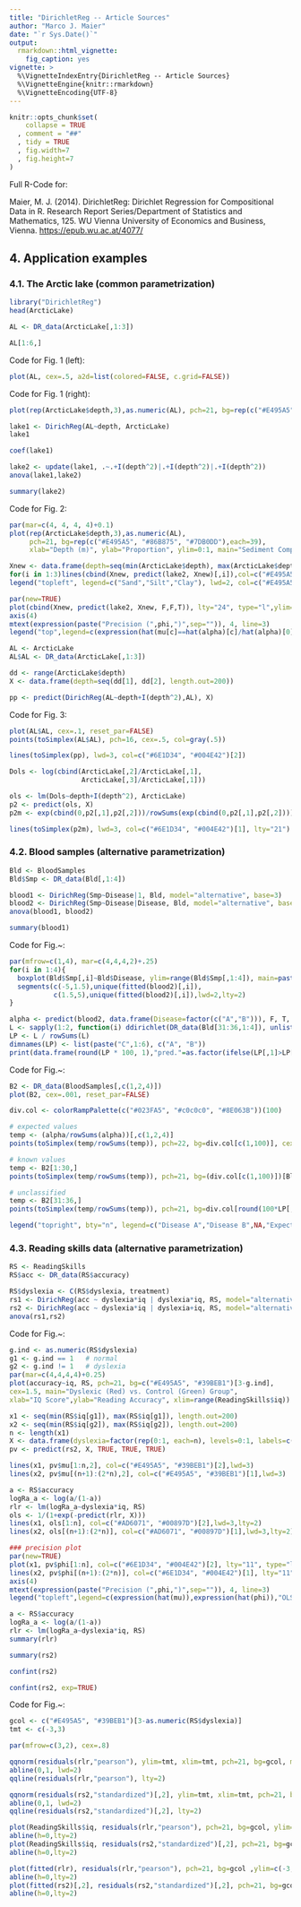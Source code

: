 ---
title: "DirichletReg -- Article Sources"
author: "Marco J. Maier"
date: "`r Sys.Date()`"
output:
  rmarkdown::html_vignette:
    fig_caption: yes
vignette: >
  %\VignetteIndexEntry{DirichletReg -- Article Sources}
  %\VignetteEngine{knitr::rmarkdown}
  %\VignetteEncoding{UTF-8}
---

```{r setup, include = FALSE}
knitr::opts_chunk$set(
    collapse = TRUE
  , comment = "##"
  , tidy = TRUE
  , fig.width=7
  , fig.height=7
)
```

Full R-Code for:

Maier, M. J. (2014). DirichletReg: Dirichlet Regression for Compositional Data in R. Research Report Series/Department of Statistics and Mathematics, 125. WU Vienna University of Economics and Business, Vienna. [https://epub.wu.ac.at/4077/](https://epub.wu.ac.at/4077/)

## 4. Application examples

### 4.1. The Arctic lake (common parametrization)

```{r, message = FALSE}
library("DirichletReg")
head(ArcticLake)

AL <- DR_data(ArcticLake[,1:3])

AL[1:6,]
```

Code for Fig. 1 (left):
```{r, fig.show='hold', fig.cap = "Figure 1: Arctic lake: Ternary plot and depth vs. composition. (left)"}
plot(AL, cex=.5, a2d=list(colored=FALSE, c.grid=FALSE))
```

Code for Fig. 1 (right):
```{r, fig.show='hold', fig.cap = "Figure 1: Arctic lake: Ternary plot and depth vs. composition. (right)"}
plot(rep(ArcticLake$depth,3),as.numeric(AL), pch=21, bg=rep(c("#E495A5", "#86B875", "#7DB0DD"),each=39), xlab="Depth (m)", ylab="Proportion", ylim=0:1)
```

```{r, tidy=TRUE}
lake1 <- DirichReg(AL~depth, ArcticLake)
lake1

coef(lake1)

lake2 <- update(lake1, .~.+I(depth^2)|.+I(depth^2)|.+I(depth^2))
anova(lake1,lake2)

summary(lake2)
```




Code for Fig. 2:
```{r, fig.show='hold', fig.cap = "Figure 2: Arctic lake: Fitted values of the quadratic model."}
par(mar=c(4, 4, 4, 4)+0.1)
plot(rep(ArcticLake$depth,3),as.numeric(AL),
     pch=21, bg=rep(c("#E495A5", "#86B875", "#7DB0DD"),each=39),
     xlab="Depth (m)", ylab="Proportion", ylim=0:1, main="Sediment Composition in an Arctic Lake")

Xnew <- data.frame(depth=seq(min(ArcticLake$depth), max(ArcticLake$depth), length.out=100))
for(i in 1:3)lines(cbind(Xnew, predict(lake2, Xnew)[,i]),col=c("#E495A5", "#86B875", "#7DB0DD")[i],lwd=2)   
legend("topleft", legend=c("Sand","Silt","Clay"), lwd=2, col=c("#E495A5", "#86B875", "#7DB0DD"), pt.bg=c("#E495A5", "#86B875", "#7DB0DD"), pch=21,bty="n")

par(new=TRUE)
plot(cbind(Xnew, predict(lake2, Xnew, F,F,T)), lty="24", type="l",ylim=c(0,max(predict(lake2, Xnew, F,F,T))),axes=F,ann=F,lwd=2)
axis(4)
mtext(expression(paste("Precision (",phi,")",sep="")), 4, line=3)
legend("top",legend=c(expression(hat(mu[c]==hat(alpha)[c]/hat(alpha)[0])),expression(hat(phi)==hat(alpha)[0])),lty=c(1,2),lwd=c(3,2),bty="n")
```

```{r}
AL <- ArcticLake
AL$AL <- DR_data(ArcticLake[,1:3])

dd <- range(ArcticLake$depth)
X <- data.frame(depth=seq(dd[1], dd[2], length.out=200))

pp <- predict(DirichReg(AL~depth+I(depth^2),AL), X)
```


Code for Fig. 3:
```{r, fig.cap = "Figure 3: Arctic lake: OLS (dashed) vs. Dirichlet regression (solid) predictions."}
plot(AL$AL, cex=.1, reset_par=FALSE)
points(toSimplex(AL$AL), pch=16, cex=.5, col=gray(.5))

lines(toSimplex(pp), lwd=3, col=c("#6E1D34", "#004E42")[2])

Dols <- log(cbind(ArcticLake[,2]/ArcticLake[,1],
                  ArcticLake[,3]/ArcticLake[,1]))

ols <- lm(Dols~depth+I(depth^2), ArcticLake)
p2 <- predict(ols, X)
p2m <- exp(cbind(0,p2[,1],p2[,2]))/rowSums(exp(cbind(0,p2[,1],p2[,2])))

lines(toSimplex(p2m), lwd=3, col=c("#6E1D34", "#004E42")[1], lty="21")
```

### 4.2. Blood samples (alternative parametrization)

```{r}
Bld <- BloodSamples
Bld$Smp <- DR_data(Bld[,1:4])

blood1 <- DirichReg(Smp~Disease|1, Bld, model="alternative", base=3)
blood2 <- DirichReg(Smp~Disease|Disease, Bld, model="alternative", base=3)
anova(blood1, blood2)

summary(blood1)
```

Code for Fig.~\ref{fig:blood:boxfitted}:
```{r, fig.cap="Blood samples: Box plots and fitted values (dashed lines indicate the fitted values for each group)."}
par(mfrow=c(1,4), mar=c(4,4,4,2)+.25)
for(i in 1:4){
  boxplot(Bld$Smp[,i]~Bld$Disease, ylim=range(Bld$Smp[,1:4]), main=paste(names(Bld)[i]), xlab="Disease Type", ylab="Proportion")
  segments(c(-5,1.5),unique(fitted(blood2)[,i]),
           c(1.5,5),unique(fitted(blood2)[,i]),lwd=2,lty=2)
}

```

```{r}
alpha <- predict(blood2, data.frame(Disease=factor(c("A","B"))), F, T, F)
L <- sapply(1:2, function(i) ddirichlet(DR_data(Bld[31:36,1:4]), unlist(alpha[i,])))
LP <- L / rowSums(L)
dimnames(LP) <- list(paste("C",1:6), c("A", "B"))
print(data.frame(round(LP * 100, 1),"pred."=as.factor(ifelse(LP[,1]>LP[,2], "==> A", "==> B"))),print.gap=2)
```

Code for Fig.~\ref{fig:blood:predictions}:
```{r, fig.cap = "Blood samples: Observed values and predictions"}
B2 <- DR_data(BloodSamples[,c(1,2,4)])
plot(B2, cex=.001, reset_par=FALSE)

div.col <- colorRampPalette(c("#023FA5", "#c0c0c0", "#8E063B"))(100)

# expected values
temp <- (alpha/rowSums(alpha))[,c(1,2,4)]
points(toSimplex(temp/rowSums(temp)), pch=22, bg=div.col[c(1,100)], cex=2, lwd=.25)

# known values   
temp <- B2[1:30,]
points(toSimplex(temp/rowSums(temp)), pch=21, bg=(div.col[c(1,100)])[BloodSamples$Disease[1:30]], cex=.5, lwd=.25)

# unclassified  
temp <- B2[31:36,]
points(toSimplex(temp/rowSums(temp)), pch=21, bg=div.col[round(100*LP[,2],0)], cex=1, lwd=.5)

legend("topright", bty="n", legend=c("Disease A","Disease B",NA,"Expected Values"), pch=c(21,21,NA,22), pt.bg=c(div.col[c(1,100)],NA,"white"))
```

### 4.3. Reading skills data (alternative parametrization)

```{r}
RS <- ReadingSkills
RS$acc <- DR_data(RS$accuracy)

RS$dyslexia <- C(RS$dyslexia, treatment)
rs1 <- DirichReg(acc ~ dyslexia*iq | dyslexia*iq, RS, model="alternative")
rs2 <- DirichReg(acc ~ dyslexia*iq | dyslexia+iq, RS, model="alternative")
anova(rs1,rs2)
```

Code for Fig.~\ref{fig:ReadingSkills}:
```{r, fig.cap="Reading skills: Predicted values of Dirichlet regression and OLS regression."}
g.ind <- as.numeric(RS$dyslexia)
g1 <- g.ind == 1   # normal
g2 <- g.ind != 1   # dyslexia
par(mar=c(4,4,4,4)+0.25)
plot(accuracy~iq, RS, pch=21, bg=c("#E495A5", "#39BEB1")[3-g.ind],
cex=1.5, main="Dyslexic (Red) vs. Control (Green) Group",
xlab="IQ Score",ylab="Reading Accuracy", xlim=range(ReadingSkills$iq))

x1 <- seq(min(RS$iq[g1]), max(RS$iq[g1]), length.out=200)
x2 <- seq(min(RS$iq[g2]), max(RS$iq[g2]), length.out=200)
n <- length(x1)
X <- data.frame(dyslexia=factor(rep(0:1, each=n), levels=0:1, labels=c("no", "yes")),iq=c(x1,x2))
pv <- predict(rs2, X, TRUE, TRUE, TRUE)

lines(x1, pv$mu[1:n,2], col=c("#E495A5", "#39BEB1")[2],lwd=3)
lines(x2, pv$mu[(n+1):(2*n),2], col=c("#E495A5", "#39BEB1")[1],lwd=3)

a <- RS$accuracy
logRa_a <- log(a/(1-a))
rlr <- lm(logRa_a~dyslexia*iq, RS)
ols <- 1/(1+exp(-predict(rlr, X)))
lines(x1, ols[1:n], col=c("#AD6071", "#00897D")[2],lwd=3,lty=2)
lines(x2, ols[(n+1):(2*n)], col=c("#AD6071", "#00897D")[1],lwd=3,lty=2)

### precision plot
par(new=TRUE)
plot(x1, pv$phi[1:n], col=c("#6E1D34", "#004E42")[2], lty="11", type="l",ylim=c(0,max(pv$phi)),axes=F,ann=F,lwd=2, xlim=range(RS$iq))
lines(x2, pv$phi[(n+1):(2*n)], col=c("#6E1D34", "#004E42")[1], lty="11", type="l",lwd=2)
axis(4)
mtext(expression(paste("Precision (",phi,")",sep="")), 4, line=3)
legend("topleft",legend=c(expression(hat(mu)),expression(hat(phi)),"OLS"),lty=c(1,3,2),lwd=c(3,2,3),bty="n")
```

```{r}
a <- RS$accuracy
logRa_a <- log(a/(1-a))
rlr <- lm(logRa_a~dyslexia*iq, RS)
summary(rlr)

summary(rs2)

confint(rs2)

confint(rs2, exp=TRUE)
```

Code for Fig.~\ref{fig:readingskills.residplot}:
```{r, fig.height=7/2*3, fig.cap="Reading skills: residual plots of OLS and Dirichlet regression models."}
gcol <- c("#E495A5", "#39BEB1")[3-as.numeric(RS$dyslexia)]
tmt <- c(-3,3)

par(mfrow=c(3,2), cex=.8)

qqnorm(residuals(rlr,"pearson"), ylim=tmt, xlim=tmt, pch=21, bg=gcol, main="Normal Q-Q-Plot: OLS Residuals",cex=.75,lwd=.5)
abline(0,1, lwd=2)
qqline(residuals(rlr,"pearson"), lty=2)

qqnorm(residuals(rs2,"standardized")[,2], ylim=tmt, xlim=tmt, pch=21, bg=gcol, main="Normal Q-Q-Plot: DirichReg Residuals",cex=.75,lwd=.5)
abline(0,1, lwd=2)
qqline(residuals(rs2,"standardized")[,2], lty=2)

plot(ReadingSkills$iq, residuals(rlr,"pearson"), pch=21, bg=gcol, ylim=c(-3,3),main="OLS Residuals",xlab="IQ",ylab="Pearson Residuals",cex=.75,lwd=.5)
abline(h=0,lty=2)
plot(ReadingSkills$iq, residuals(rs2,"standardized")[,2], pch=21, bg=gcol ,ylim=c(-3,3),main="DirichReg Residuals",xlab="IQ",ylab="Standardized Residuals",cex=.75,lwd=.5)
abline(h=0,lty=2)

plot(fitted(rlr), residuals(rlr,"pearson"), pch=21, bg=gcol ,ylim=c(-3,3),main="OLS Residuals",xlab="Fitted",ylab="Pearson Residuals",cex=.75,lwd=.5)
abline(h=0,lty=2)
plot(fitted(rs2)[,2], residuals(rs2,"standardized")[,2], pch=21, bg=gcol ,ylim=c(-3,3),main="DirichReg Residuals",xlab="Fitted",ylab="Standardized Residuals",cex=.75,lwd=.5)
abline(h=0,lty=2)
```

